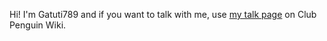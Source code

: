 Hi! I'm Gatuti789 and if you want to talk with me, use [[clubpenguinwiki:User talk:Gatuti789|my talk page]] on Club Penguin Wiki.
